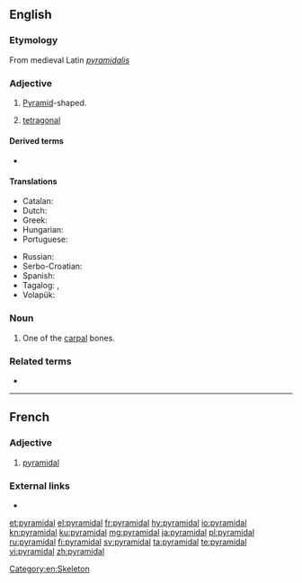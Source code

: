 ==English==

===Etymology===
From medieval Latin ''[[pyramidalis]]''

===Adjective===
{{en-adj|-}}

# {{label|en|geometry}} [[pyramid|Pyramid]]-shaped.
# {{label|en|crystallography}} [[tetragonal]]

====Derived terms====
* {{l|en|pyramidally}}

====Translations====
{{trans-top|pyramid-shaped}}
* Catalan: {{t|ca|piramidal}}
* Dutch: {{t|nl|piramidaal}}
* Greek: {{t+|el|πυραμιδικός|m}}
* Hungarian: {{t|hu|piramidális}}
* Portuguese: {{t+|pt|piramidal}}
{{trans-mid}}
* Russian: {{t+|ru|пирамида́льный}}
* Serbo-Croatian: {{t+|sh|pȉramidālan}}
* Spanish: {{t|es|piramidal}}
* Tagalog: {{t|tl|tagiluin}}, {{t|tl|gunong}}
* Volapük: {{t+|vo|piramidik}}
{{trans-bottom}}

===Noun===
{{en-noun}}

# {{label|en|anatomy}} One of the [[carpal]] bones.

===Related terms===
* {{l|en|cuneiform}}

[[Category:en:Skeleton]]

----

==French==

===Adjective===
{{fr-adj|mp=pyramidaux}}

# [[#English|pyramidal]]

===External links===
* {{R:TLFi}}

[[et:pyramidal]]
[[el:pyramidal]]
[[fr:pyramidal]]
[[hy:pyramidal]]
[[io:pyramidal]]
[[kn:pyramidal]]
[[ku:pyramidal]]
[[mg:pyramidal]]
[[ja:pyramidal]]
[[pl:pyramidal]]
[[ru:pyramidal]]
[[fi:pyramidal]]
[[sv:pyramidal]]
[[ta:pyramidal]]
[[te:pyramidal]]
[[vi:pyramidal]]
[[zh:pyramidal]]
